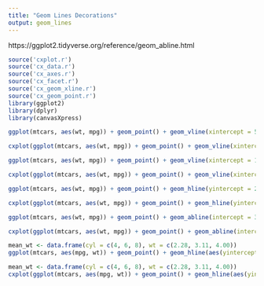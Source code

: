 ```yaml
---
title: "Geom Lines Decorations"
output: geom_lines
---
```

 https://ggplot2.tidyverse.org/reference/geom_abline.html
 
```r
source('cxplot.r')
source('cx_data.r')
source('cx_axes.r')
source('cx_facet.r')
source('cx_geom_xline.r')
source('cx_geom_point.r')
library(ggplot2)
library(dplyr)
library(canvasXpress)
``` 

```r
ggplot(mtcars, aes(wt, mpg)) + geom_point() + geom_vline(xintercept = 5)
```

```r
cxplot(ggplot(mtcars, aes(wt, mpg)) + geom_point() + geom_vline(xintercept = 5))
```

```r
ggplot(mtcars, aes(wt, mpg)) + geom_point() + geom_vline(xintercept = 1:5)
```

```r
cxplot(ggplot(mtcars, aes(wt, mpg)) + geom_point() + geom_vline(xintercept = 1:5))
```

```r
ggplot(mtcars, aes(wt, mpg)) + geom_point() + geom_hline(yintercept = 20)
```

```r
cxplot(ggplot(mtcars, aes(wt, mpg)) + geom_point() + geom_hline(yintercept = 20))
```

```r
ggplot(mtcars, aes(wt, mpg)) + geom_point() + geom_abline(intercept = 37, slope = -5)
```

```r
cxplot(ggplot(mtcars, aes(wt, mpg)) + geom_point() + geom_abline(intercept = 37, slope = -5))
```

```r
mean_wt <- data.frame(cyl = c(4, 6, 8), wt = c(2.28, 3.11, 4.00))
ggplot(mtcars, aes(mpg, wt)) + geom_point() + geom_hline(aes(yintercept = wt), mean_wt) + facet_wrap(~ cyl)
```

```r
mean_wt <- data.frame(cyl = c(4, 6, 8), wt = c(2.28, 3.11, 4.00))
cxplot(ggplot(mtcars, aes(mpg, wt)) + geom_point() + geom_hline(aes(yintercept = wt), mean_wt) + facet_wrap(~ cyl))
```


